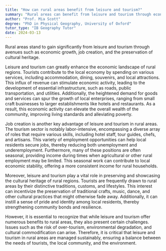 ```yaml
---
title: "How can rural areas benefit from leisure and tourism?"
summary: "Rural areas can benefit from leisure and tourism through economic growth, job creation, and cultural preservation."
author: "Prof. Mia Scott"
degree: "PhD in Physical Geography, University of Oxford"
tutor_type: "IB Geography Tutor"
date: 2024-03-13
---
```


Rural areas stand to gain significantly from leisure and tourism through avenues such as economic growth, job creation, and the preservation of cultural heritage.

Leisure and tourism can greatly enhance the economic landscape of rural regions. Tourists contribute to the local economy by spending on various services, including accommodation, dining, souvenirs, and local attractions. This influx of revenue can stimulate economic activity, leading to the development of essential infrastructure, such as roads, public transportation, and utilities. Additionally, the heightened demand for goods and services can spur the growth of local enterprises, ranging from small craft businesses to larger establishments like hotels and restaurants. As a result, this economic activity can elevate the overall wealth of the community, improving living standards and alleviating poverty.

Job creation is another key advantage of leisure and tourism in rural areas. The tourism sector is notably labor-intensive, encompassing a diverse array of roles that require various skills, including hotel staff, tour guides, chefs, and artisans. This variety of employment opportunities can help local residents secure jobs, thereby reducing both unemployment and underemployment. Furthermore, many of these positions are often seasonal, providing income during times when agricultural or other rural employment may be limited. This seasonal work can contribute to local economic stability, offering a more consistent income for rural households.

Moreover, leisure and tourism play a vital role in preserving and showcasing the cultural heritage of rural regions. Tourists are frequently drawn to rural areas by their distinctive traditions, customs, and lifestyles. This interest can incentivize the preservation of traditional crafts, music, dance, and other cultural practices that might otherwise fade away. Additionally, it can instill a sense of pride and identity among local residents, thereby strengthening community bonds and resilience.

However, it is essential to recognize that while leisure and tourism offer numerous benefits to rural areas, they also present certain challenges. Issues such as the risk of over-tourism, environmental degradation, and cultural commodification can arise. Therefore, it is critical that leisure and tourism in rural areas are managed sustainably, ensuring a balance between the needs of tourists, the local community, and the environment.
    